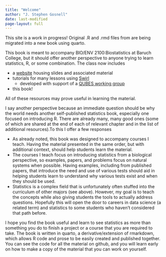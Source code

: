 ```yaml
---
title: "Welcome"
author: "J. Stephen Gosnell"
date: last-modified
page-layout: full
---
```


This site is a work in progress! Original .R and .rmd files from are
being 
migrated into a new book using quarto.

This book is meant to accompany BIO/ENV 2100:Biostatistics at Baruch College, but 
it should offer another perspective to anyone trying to learn statistics, R, or
some combination.  The class now includes 

* a [website](https://sites.google.com/view/biostats/home){target="_blank"} housing slides and associated material
* tutorials for many lessons using [Swirl](https://swirlstats.com/){target="_blank"}
    * developed with support of a [QUBES working group](https://qubeshub.org/community/groups/teaching_r_fmn){target="_blank"}
* this book!

All of these resources may prove useful in learning the material.

I say another perspective because an immediate question should be why the world
needs another self-published statistics book, especially one focused on introducing 
R. There are already many, many good ones (some of which are shared at the end of
each of relevant chapter and in the list of additional resources).To this I offer 
a few responses

* As already noted, this book was designed to accompany courses I teach. Having the 
material presented in the same order, but with additional context, should help
students learn the material.
* The courses I teach
focus on introducing statistics from 
a biological perspective, so examples, papers, and problems focus on natural 
systems when possible. Having examples, including from published papers, that introduce
the need and use of various tests should aid in helping students learn to understand
why various tests exist and when they should be used.
* Statistics is a complex field that is unfortunately often stuffed into the 
curriculum of other majors (see above). However, my goal is to teach the concepts 
while also giving students the tools to actually address questions. Hopefully this
will open the door to careers in data science (a related term) and statistics to 
some students who haven't considered that path before.

I hope you find the book useful and learn to see statistics as more than
something you do to finish a project or a course that you are required to take.
The book is written in quarto, a derivative/extension of rmarkdown, which allows
R code and prose to be easily created and published together. You can see the 
code for all the material on github, and you will learn early on  how to make a 
copy of the material that you can work on yourself.






